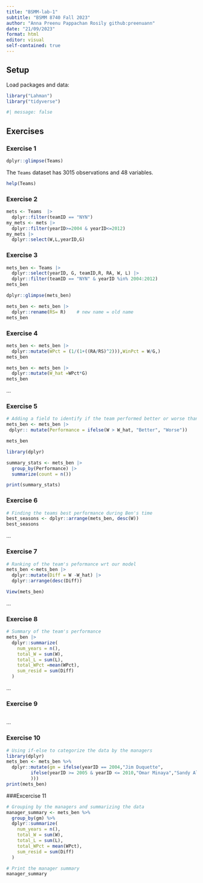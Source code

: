 ```yaml
---
title: "BSMM-lab-1"
subtitle: "BSMM 8740 Fall 2023"
author: "Anna Preenu Pappachan Rosily github:preenuann"
date: "21/09/2023"
format: html
editor: visual
self-contained: true
---
```


## Setup

Load packages and data:

```r
library("Lahman")
library("tidyverse")
```

```r
#| message: false
```

## Exercises

### Exercise 1

```r

dplyr::glimpse(Teams)

```

The `Teams` dataset has 3015 observations and 48 variables.

```r
help(Teams)

```

### Exercise 2

```r
mets <- Teams  |>
  dplyr::filter(teamID == "NYN")
my_mets <- mets |> 
  dplyr::filter(yearID>=2004 & yearID<=2012)
my_mets |> 
  dplyr::select(W,L,yearID,G)
```

### Exercise 3

```r
mets_ben <- Teams |>
  dplyr::select(yearID, G, teamID,R, RA, W, L) |>
  dplyr::filter(teamID == "NYN" & yearID %in% 2004:2012)
mets_ben
```


```r
dplyr::glimpse(mets_ben)
```

```r
mets_ben <- mets_ben |>
  dplyr::rename(RS= R)    # new name = old name
mets_ben
```

### Exercise 4

```r
mets_ben <- mets_ben |>
  dplyr::mutate(WPct = (1/(1+((RA/RS)^2))),WinPct = W/G,)
mets_ben

```

       

```r
mets_ben <- mets_ben |>
  dplyr::mutate(W_hat =WPct*G)
mets_ben
```

...

### Exercise 5

```r

# Adding a field to identify if the team performed better or worse than expected
mets_ben <- mets_ben |>
 dplyr:: mutate(Performance = ifelse(W > W_hat, "Better", "Worse"))

mets_ben

```

```r
library(dplyr)

summary_stats <- mets_ben |>
  group_by(Performance) |>
  summarize(count = n())

print(summary_stats)

```

### Exercise 6

```r
# Finding the teams best performance during Ben's time
best_seasons <- dplyr::arrange(mets_ben, desc(W))
best_seasons

```

...

### Exercise 7

```r
# Ranking of the team's peformance wrt our model
mets_ben <-mets_ben |>
  dplyr::mutate(Diff = W -W_hat) |>
  dplyr::arrange(desc(Diff))


```

```r
View(mets_ben)
```

...

### Exercise 8

```r
# Summary of the team's performance
mets_ben |>
  dplyr::summarize(
    num_years = n(), 
    total_W = sum(W), 
    total_L = sum(L), 
    total_WPct =mean(WPct), 
    sum_resid = sum(Diff)
  )
```

...

### Exercise 9

```r

```

...

### Exercise 10


```r
# Using if-else to categorize the data by the managers
library(dplyr)
mets_ben <- mets_ben %>% 
  dplyr::mutate(gm = ifelse(yearID == 2004,"Jim Duquette", 
         ifelse(yearID >= 2005 & yearID <= 2010,"Omar Minaya","Sandy Alderson"
         )))
print(mets_ben)
```

###Excercise 11

```r
# Grouping by the managers and summarizing the data 
manager_summary <- mets_ben %>%
  group_by(gm) %>%
  dplyr::summarize(
    num_years = n(),
    total_W = sum(W),
    total_L = sum(L),
    total_WPct = mean(WPct),
    sum_resid = sum(Diff)
  )

# Print the manager summary
manager_summary
```
